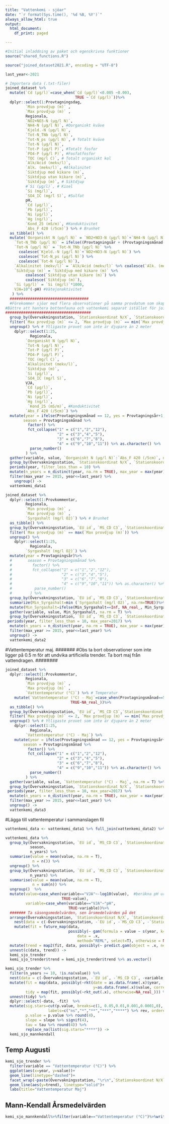```yaml
---
title: "Vattenkemi - sjöar"
date: "`r format(Sys.time(), '%d %B, %Y')`"
always_allow_html: true
output:
  html_document:
    df_print: paged

---
```

```r
#Initial inladdning av paket och egenskrivna funktioner
source("shared_functions.R")
```

```r
source("joined_dataset2021.R", encoding = "UTF-8")
```

```r
last_year<-2021
```



```r


# Importera data (.txt-filer)
joined_dataset %>% 
  mutate(`Cd (µg/l)`=case_when(`Cd (µg/l)`<0.005 ~0.003,
                               TRUE ~`Cd (µg/l)`))%>%
  dplyr::select(1:Provtagningsdag, 
         `Min provdjup (m)` ,
         `Max provdjup (m)` ,
         Regionala,
         `NO2+NO3-N (µg/l N)`,
         `NH4-N (µg/l N)`, #Oorganiskt kväve
         `Kjeld.-N (µg/l N)`, 
         `Tot-N_TNb (µg/l N)`,
         `Tot-N_ps (µg/l N)`, # Totalt kväve
         `Tot-N (µg/l N)`,
         `Tot-P (µg/l P)`, #Totalt fosfor
         `PO4-P (µg/l P)`, #Fosfatfosfor
         `TOC (mg/l C)`, # Totalt organiskt kol
         `Alk/Acid (mekv/l)`,
         `Alk. (mekv/l)`, #Alkalinitet
         `Siktdjup med kikare (m)`, 
         `Siktdjup utan kikare (m)`,
         `Siktdjup (m)`, # Siktdjup
         #`Si (µg/l)`, # Kisel
         `Si (mg/l)`, 
         `SO4_IC (mg/l S)`, #Sulfat
         pH,
         `Cd (µg/l)`,
         `Pb (µg/l)`,
         `Ni (µg/l)`,
         `Hg (ng/l)`,
         `Kond_25 (mS/m)`, #Konduktivitet
         `Abs_F 420 (/5cm)`) %>% # Brunhet
  as_tibble() %>% 
  mutate(`Oorganiskt N (µg/l N)` = `NO2+NO3-N (µg/l N)`+`NH4-N (µg/l N)`,
    `Tot-N_TNb (µg/l N)` = ifelse((Provtagningsår + (Provtagningsmånad-1)/12)>(2009+8/12), `Tot-N_TNb (µg/l N)`, NA),
    `Tot-N (µg/l N)` = `Tot-N_TNb (µg/l N)` %>% 
      coalesce(`Kjeld.-N (µg/l N)`+`NO2+NO3-N (µg/l N)`) %>% 
      coalesce(`Tot-N_ps (µg/l N)`) %>% 
      coalesce(`Tot-N (µg/l N)`),
    `Alkalinitet (mekv/l)` = `Alk/Acid (mekv/l)` %>% coalesce(`Alk. (mekv/l)`),
    `Siktdjup (m)` = `Siktdjup med kikare (m)` %>% 
         coalesce(`Siktdjup utan kikare (m)`) %>% 
         coalesce(`Siktdjup (m)`),
    `Si (µg/l)` = `Si (mg/l)`*1000,
    VJA=10^(-pH) #Vätejonaktivitet
   ) %>% 
  ###################################
  #Förekommer sjöar med flera observationer på samma provdatum som skapar saknande värden, antgligen pga av bottenfauna
#Bättre att hantera bottenfauna och vattenkemi separat istället för joined dataset.
######################################
  group_by(Övervakningsstation, `Stationskoordinat N/X`, `Stationskoordinat E/Y`, Provdatum) %>% 
  filter(`Max provdjup (m)` <= 2, `Max provdjup (m)` == min(`Max provdjup (m)`)) %>%
  ungroup() %>% # Ytligaste provet som inte är djupare än 2 meter
    dplyr::select(1:25, 
           Regionala,
         `Oorganiskt N (µg/l N)`,
         `Tot-N (µg/l N)`,
         `Tot-P (µg/l P)`, 
         `PO4-P (µg/l P)`, 
         `TOC (mg/l C)`,
         `Alkalinitet (mekv/l)`,
         `Siktdjup (m)`,
         `Si (µg/l)`,
         `SO4_IC (mg/l S)`,
         VJA,
         `Cd (µg/l)`,
         `Pb (µg/l)`,
         `Ni (µg/l)`,
         `Hg (ng/l)`,
          `Kond_25 (mS/m)`, #Konduktivitet
         `Abs_F 420 (/5cm)`) %>% 
  mutate(year = ifelse(Provtagningsmånad == 12, yes = Provtagningsår+1, no=Provtagningsår),
        season = Provtagningsmånad %>% 
          factor() %>% 
          fct_collapse("1" = c("1","2","12"),
                       "2" = c("3","4","5"),
                       "3" = c("6","7","8"),
                       "4" = c("9","10","11")) %>% as.character() %>% 
           parse_number()
         ) %>% 
  gather(variable, value, `Oorganiskt N (µg/l N)`:`Abs_F 420 (/5cm)`, na.rm = T) %>% 
  group_by(Övervakningsstation, `Stationskoordinat N/X`, `Stationskoordinat E/Y`, Regionala, variable) %>% 
  periods(year, filter_less_than = 10) %>% 
  mutate(n_years = n_distinct(year, na.rm = TRUE), max_year = max(year)) %>%
  filter(max_year >= 2015, year<=last_year) %>% 
    ungroup() -> 
  vattenkemi_data1
```

```r

joined_dataset %>% 
  dplyr::select(1:Provkommentar, 
         Regionala,
         `Min provdjup (m)` ,
         `Max provdjup (m)` ,
         `Syrgashalt (mg/l O2)`) %>% # Brunhet
  as_tibble() %>% 
  group_by(Övervakningsstation, `EU id`, `MS_CD C3`, `Stationskoordinat N/X`, `Stationskoordinat E/Y`, Provdatum, Regionala) %>% 
  filter(`Max provdjup (m)` == max(`Max provdjup (m)`)) %>%
  ungroup() %>% 
    dplyr::select(1:25, 
           Regionala,
         `Syrgashalt (mg/l O2)`) %>% 
  mutate(year = Provtagningsår)%>%
  #       season = Provtagningsmånad %>% 
  #         factor() %>% 
  #         fct_collapse("1" = c("1","2","12"),
  #                      "2" = c("3","4","5"),
  #                      "3" = c("6","7","8"),
  #                      "4" = c("9","10","11")) %>% as.character() %>% 
  #          parse_number()
  #        ) %>% 
  group_by(Övervakningsstation, `EU id`, `MS_CD C3`, `Stationskoordinat N/X`, `Stationskoordinat E/Y`, Regionala, year)%>%
  summarize(Min_Syrgashalt=min (`Syrgashalt (mg/l O2)`, na.rm=TRUE))%>%
  mutate(Min_Syrgashalt=ifelse(Min_Syrgashalt==Inf, NA_real_, Min_Syrgashalt))%>%
  gather(variable, value, Min_Syrgashalt, na.rm = T) %>% 
  group_by(Övervakningsstation, `EU id`, `MS_CD C3`, `Stationskoordinat N/X`, `Stationskoordinat E/Y`, Regionala, variable) %>% 
 periods(year, filter_less_than = 10, max_year=2017) %>% 
  mutate(n_years = n_distinct(year, na.rm = TRUE), max_year = max(year)) %>%
  filter(max_year >= 2015, year<=last_year) %>% 
  ungroup() -> 
  vattenkemi_data2
```

#Vattentemperatur maj. 
#######
#Obs ta bort observationer som inte ligger på 0.5 m för att undvika artificiella trender. Ta bort maj från vattendragen.
########
```r
joined_dataset %>% 
  dplyr::select(1:Provkommentar, 
         Regionala,
         `Min provdjup (m)` ,
         `Max provdjup (m)` ,
         `Vattentemperatur (°C)`) %>% # Temperatur
    mutate(`Vattentemperatur (°C) - Maj`=case_when(Provtagningsmånad==5~`Vattentemperatur (°C)`,
                             TRUE~NA_real_))%>%
  as_tibble() %>% 
  group_by(Övervakningsstation, `EU id`, `MS_CD C3`,`Stationskoordinat N/X`, `Stationskoordinat E/Y`, Provdatum) %>% 
  filter(`Max provdjup (m)` <= 2, `Max provdjup (m)` == min(`Max provdjup (m)`)) %>%
  ungroup() %>% # Ytligaste provet som inte är djupare än 2 meter
    dplyr::select(1:25, 
           Regionala,
         `Vattentemperatur (°C) - Maj`) %>% 
    mutate(year = ifelse(Provtagningsmånad == 12, yes = Provtagningsår+1, no=Provtagningsår),
        season = Provtagningsmånad %>% 
          factor() %>% 
          fct_collapse("1" = c("1","2","12"),
                       "2" = c("3","4","5"),
                       "3" = c("6","7","8"),
                       "4" = c("9","10","11")) %>% as.character() %>% 
           parse_number()
         ) %>% 
  gather(variable, value, `Vattentemperatur (°C) - Maj`, na.rm = T) %>% 
  group_by(Övervakningsstation, `Stationskoordinat N/X`, `Stationskoordinat E/Y`, variable) %>% 
 periods(year, filter_less_than = 10, max_year=2017) %>% 
  mutate(n_years = n_distinct(year, na.rm = TRUE), max_year = max(year)) %>%
  filter(max_year >= 2015, year<=last_year) %>% 
  ungroup() -> 
  vattenkemi_data3
```
#Lägga till vattentemperatur i sammanslagen fil

```r
vattenkemi_data <- vattenkemi_data1 %>% full_join(vattenkemi_data2) %>% full_join(vattenkemi_data3)
```



```r
vattenkemi_data %>% 
  group_by(Övervakningsstation, `EU id`, `MS_CD C3`, `Stationskoordinat N/X`, `Stationskoordinat E/Y`,Regionala, variable, year, 
           season, 
           n_years) %>% 
  summarise(value = mean(value, na.rm = T),
            n = n()) %>% 
  ungroup() %>%
  group_by(Övervakningsstation, `EU id`, `MS_CD C3`, `Stationskoordinat N/X`, `Stationskoordinat E/Y`, Regionala, variable, year, 
           n_years) %>% 
  summarise(value = mean(value, na.rm = T),
            n = sum(n)) %>% 
  ungroup()  %>% 
  mutate(value=case_when(variable=="VJA"~-log10(value),  #beräkna pH ur vätejonaktivitet
                         TRUE~value),
         variable=case_when(variable=="VJA"~"pH",
                            TRUE~variable))%>%
  ####### Ta säsongsmedelvärden, sen årsmedelvärden på det
  arrange(Övervakningsstation, `Stationskoordinat N/X`, `Stationskoordinat E/Y`, Regionala, variable, year) %>% 
    nest(data = c(-Övervakningsstation, -`EU id`, -`MS_CD C3`, -`Stationskoordinat N/X`, -`Stationskoordinat E/Y`, -variable, -Regionala)) %>% 
    mutate(fit = future_map(data, 
                            possibly(~ gam(formula = value ~ s(year, k=n_distinct(.x %>% filter(!is.na(value)) %>% .$year)-2),
                                data = .x, 
                                method="REML", select=T), otherwise = NA_real_), .progress = T)) %>% 
  mutate(trend = map2(fit, data, possibly(~ predict.gam(object = .x, newdata = .y, type="response"), otherwise = NA_real_), .progress = TRUE)) %>% 
  unnest(c(data, trend)) -> 
  kemi_sjo_trender
  kemi_sjo_trender$trend = kemi_sjo_trender$trend %>% as.vector()
```

```r
kemi_sjo_trender %>% 
  filter(n_years >= 10, !is.na(value)) %>% 
  nest(data = c(-Övervakningsstation, -`EU id`, -`MS_CD C3`, -variable, -`Stationskoordinat N/X`, -`Stationskoordinat E/Y`, -Regionala)) %>% 
  mutate(fit = map(data, possibly(~rkt(date = as.data.frame(.x)$year, 
                                       y=as.data.frame(.x)$value, correct = TRUE), otherwise=NA_real_)),
         tidy = map(fit, possibly(~rkt_out(.x), otherwise=NA_real_))) %>% 
  unnest(tidy) %>% 
  dplyr::select(-data, -fit)  %>% 
  mutate(sig.stars=cut(p.value, breaks=c(1, 0.05,0.01,0.001,0.0001,0), 
                   labels=c("ns","*","**","***","****") %>% rev, ordered_result = T),
         p.value = p.value %>% round(4),
         slope = slope %>% signif(4), 
         tau = tau %>% round(4)) %>% 
         replace_na(list(sig.stars="****")) ->
  kemi_sjo_mannkendall
```


## Temp Augusti
```r
kemi_sjo_trender %>% 
  filter(variable == "Vattentemperatur (°C)") %>% 
  ggplot(aes(x=year, y=value))+
  geom_line(linetype="dashed")+
  facet_wrap(~paste(Övervakningsstation, "\r\n",`Stationskoordinat N/X`,`Stationskoordinat E/Y`), scales = "free_y", ncol = 8)+
  geom_line(aes(y=trend), linetype="solid")+
  labs(title="Vattentemperatur Maj")
```





<!-- ## Cd -->
<!-- ```{r echo=FALSE, fig.height=25, fig.width=20, message=FALSE, warning=FALSE} -->
<!-- kemi_sjo_trender %>%  -->
<!--   filter(variable == "Cd (µg/l)") %>%  -->
<!--   ggplot(aes(x=year, y=value))+ -->
<!--   geom_line(linetype="dashed")+ -->
<!--   facet_wrap(~paste(Stationsnamn, "\r\n",`Stationskoordinat N/X`,`Stationskoordinat E/Y`), scales = "free_y", ncol = 8)+ -->
<!--   geom_line(aes(y=trend), linetype="solid")+ -->
<!--   labs(title="Cd (µg/l)") -->
<!-- ``` -->
<!-- ## Hg -->
<!-- ```{r echo=FALSE, fig.height=25, fig.width=20, message=FALSE, warning=FALSE} -->
<!-- kemi_sjo_trender %>%  -->
<!--   filter(variable == "Hg (ng/l)") %>%  -->
<!--   ggplot(aes(x=year, y=value))+ -->
<!--   geom_line(linetype="dashed")+ -->
<!--   facet_wrap(~paste(Stationsnamn, "\r\n",`Stationskoordinat N/X`,`Stationskoordinat E/Y`), scales = "free_y", ncol = 8)+ -->
<!--   geom_line(aes(y=trend), linetype="solid")+ -->
<!--   labs(title="Hg (ng/l)") -->
<!-- ``` -->

<!-- ## Pb -->
<!-- ```{r echo=FALSE, fig.height=25, fig.width=20, message=FALSE, warning=FALSE} -->
<!-- kemi_sjo_trender %>%  -->
<!--   filter(variable == "Pb (µg/l)") %>%  -->
<!--   ggplot(aes(x=year, y=value))+ -->
<!--   geom_line(linetype="dashed")+ -->
<!--   facet_wrap(~paste(Stationsnamn, "\r\n",`Stationskoordinat N/X`,`Stationskoordinat E/Y`), scales = "free_y", ncol = 8)+ -->
<!--   geom_line(aes(y=trend), linetype="solid")+ -->
<!--   labs(title="Pb (µg/l)") -->
<!-- ``` -->

<!-- ## Ni -->
<!-- ```{r echo=FALSE, fig.height=25, fig.width=20, message=FALSE, warning=FALSE} -->
<!-- kemi_sjo_trender %>%  -->
<!--   filter(variable == "Ni (µg/l)") %>%  -->
<!--   ggplot(aes(x=year, y=value))+ -->
<!--   geom_line(linetype="dashed")+ -->
<!--   facet_wrap(~paste(Stationsnamn, "\r\n",`Stationskoordinat N/X`,`Stationskoordinat E/Y`), scales = "free_y", ncol = 8)+ -->
<!--   geom_line(aes(y=trend), linetype="solid")+ -->
<!--   labs(title="Ni (µg/l)") -->
<!-- ``` -->




<!-- ## Oorganiskt N -->
<!-- ```{r echo=FALSE, fig.height=25, fig.width=20, message=FALSE, warning=FALSE, include=FALSE} -->
<!-- kemi_sjo_trender %>%  -->
<!--   filter(variable == "Oorganiskt N (µg/l)") %>%  -->
<!--   ggplot(aes(x=year, y=value))+ -->
<!--   geom_line(linetype="dashed")+ -->
<!--   facet_wrap(~paste(Stationsnamn, "\r\n",`Stationskoordinat N/X`,`Stationskoordinat E/Y`), scales = "free_y", ncol = 8)+ -->
<!--   geom_line(aes(y=trend), linetype="solid")+ -->
<!--   labs(title="NH4-N (µg/l)") -->
<!-- ``` -->
<!-- ## Temperatur -->

<!-- ```{r, include=FALSE} -->
<!-- kemi_sjo_trender %>%  -->
<!--   filter(variable == "Vattentemperatur (°C)") %>%  -->
<!--   ggplot(aes(x=year, y=value))+ -->
<!--   geom_line(linetype="dashed")+ -->
<!--   facet_wrap(~paste(Stationsnamn, "\r\n",`Stationskoordinat N/X`,`Stationskoordinat E/Y`), scales = "free_y", ncol = 8)+ -->
<!--   geom_line(aes(y=trend), linetype="solid")+ -->
<!--   labs(title="Vattentemperatur - årsmedel") -->
<!-- ``` -->




<!-- ## Tot-N (µg/l) -->
<!-- ```{r echo=FALSE, fig.height=25, fig.width=20, message=FALSE, warning=FALSE, include=FALSE} -->
<!-- kemi_sjo_trender %>%  -->
<!--   filter(variable == "Tot-N (µg/l)") %>%  -->
<!--   ggplot(aes(x=year, y=value))+ -->
<!--   geom_line(linetype="dashed")+ -->
<!--   facet_wrap(~paste(Stationsnamn, "\r\n",`Stationskoordinat N/X`,`Stationskoordinat E/Y`), scales = "free_y", ncol = 8)+ -->
<!--   geom_line(aes(y=trend), linetype="solid")+ -->
<!--   labs(title="Tot-N_ps (µg/l)") -->


<!-- ``` -->
<!-- ## Tot-P (µg/l) -->
<!-- ```{r echo=FALSE, fig.height=25, fig.width=20, message=FALSE, warning=FALSE} -->
<!-- kemi_sjo_trender %>%  -->
<!--   filter(variable == "Tot-P (µg/l P)") %>%  -->
<!--   ggplot(aes(x=year, y=value))+ -->
<!--   geom_line(linetype="dashed")+ -->
<!--   facet_wrap(~paste(`Stationskoordinat N/X`,`Stationskoordinat E/Y`, "\r\n",Stationsnamn), scales = "free_y", ncol = 8)+ -->
<!--   geom_line(aes(y=trend), linetype="solid")+ -->
<!--   labs(title="Tot-P (µg/l)") -->
<!-- ``` -->

<!-- ## PO4-P (µg/l) -->
<!-- ```{r echo=FALSE, fig.height=25, fig.width=20, message=FALSE, warning=FALSE, include=FALSE} -->

<!-- kemi_sjo_trender %>%  -->
<!--   filter(variable == "PO4-P (µg/l P)") %>%  -->
<!--   ggplot(aes(x=year, y=value))+ -->
<!--   geom_line(linetype="dashed")+ -->
<!--   facet_wrap(~paste(Stationsnamn, "\r\n",`Stationskoordinat N/X`,`Stationskoordinat E/Y`), scales = "free_y", ncol = 8)+ -->
<!--   geom_line(aes(y=trend), linetype="solid")+ -->
<!--   labs(title="PO4-P (µg/l)") -->
<!-- ``` -->

<!-- ## TOC (mg/l) -->
<!-- ```{r echo=FALSE, fig.height=25, fig.width=20, message=FALSE, warning=FALSE, include=FALSE} -->
<!-- kemi_sjo_trender %>%  -->
<!--   filter(variable == "TOC (mg/l C)") %>%  -->
<!--   ggplot(aes(x=year, y=value))+ -->
<!--   geom_line(linetype="dashed")+ -->
<!--   facet_wrap(~paste(Stationsnamn, "\r\n",`Stationskoordinat N/X`,`Stationskoordinat E/Y`), scales = "free_y", ncol = 8)+ -->
<!--   geom_line(aes(y=trend), linetype="solid")+ -->
<!--   labs(title="TOC (mg/l)") -->
<!-- ``` -->
<!-- ## Alkalinitet (mekv/l) -->
<!-- ```{r echo=FALSE, fig.height=25, fig.width=20, message=FALSE, warning=FALSE, include=FALSE} -->
<!-- kemi_sjo_trender %>%  -->
<!--   filter(variable == "Alkalinitet (mekv/l)") %>%  -->
<!--   ggplot(aes(x=year, y=value))+ -->
<!--   geom_line(linetype="dashed")+ -->
<!--   facet_wrap(~paste(Stationsnamn, "\r\n",`Stationskoordinat N/X`,`Stationskoordinat E/Y`), scales = "free_y", ncol = 8)+ -->
<!--   geom_line(aes(y=trend), linetype="solid")+ -->
<!--   labs(title="Alkalinitet (mekv/l)") -->
<!-- ``` -->
<!-- ## Siktdjup (m) -->
<!-- ```{r echo=FALSE, fig.height=25, fig.width=20, message=FALSE, warning=FALSE, include=FALSE} -->
<!-- kemi_sjo_trender %>%  -->
<!--   filter(variable == "Siktdjup (m)") %>%  -->
<!--   ggplot(aes(x=year, y=value))+ -->
<!--   geom_line(linetype="dashed")+ -->
<!--   facet_wrap(~paste(Stationsnamn, "\r\n",`Stationskoordinat N/X`,`Stationskoordinat E/Y`), scales = "free_y", ncol = 8)+ -->
<!--   geom_line(aes(y=trend), linetype="solid")+ -->
<!--   labs(title="Siktdjup (m)") -->
<!-- ``` -->
<!-- ## Temperatur -->
<!-- ```{r echo=FALSE, fig.height=25, fig.width=20, message=FALSE, warning=FALSE, include=FALSE} -->
<!-- kemi_sjo_trender %>%  -->
<!--   filter(variable == "Vattentemperatur ytvatten") %>%  -->
<!--   ggplot(aes(x=year, y=value))+ -->
<!--   geom_line(linetype="dashed")+ -->
<!--   facet_wrap(~paste(Stationsnamn, "\r\n",`Stationskoordinat N/X`,`Stationskoordinat E/Y`), scales = "free_y", ncol = 8)+ -->
<!--   geom_line(aes(y=trend), linetype="solid")+ -->
<!--   labs(title="Vattentemperatur ytvatten") -->
<!-- ``` -->
<!-- ## Si (µg/l) -->
<!-- ```{r echo=FALSE, fig.height=25, fig.width=20, message=FALSE, warning=FALSE, include=FALSE} -->
<!-- kemi_sjo_trender %>%  -->
<!--   filter(variable == "Si (µg/l)") %>%  -->
<!--   ggplot(aes(x=year, y=value))+ -->
<!--   geom_line(linetype="dashed")+ -->
<!--   facet_wrap(~paste(Stationsnamn, "\r\n",`Stationskoordinat N/X`,`Stationskoordinat E/Y`), scales = "free_y", ncol = 8)+ -->
<!--   geom_line(aes(y=trend), linetype="solid")+ -->
<!--   labs(title="Si (µg/l)") -->
<!-- ``` -->
<!-- ## SO4_IC (mekv/l) -->
<!-- ```{r echo=FALSE, fig.height=25, fig.width=20, message=FALSE, warning=FALSE, include=FALSE} -->
<!-- kemi_sjo_trender %>%  -->
<!--   filter(variable == "SO4_IC (mekv/l)") %>%  -->
<!--   ggplot(aes(x=year, y=value))+ -->
<!--   geom_line(linetype="dashed")+ -->
<!--   facet_wrap(~paste(Stationsnamn, "\r\n",`Stationskoordinat N/X`,`Stationskoordinat E/Y`), scales = "free_y", ncol = 8)+ -->
<!--   geom_line(aes(y=trend), linetype="solid")+ -->
<!--   labs(title="SO4_IC (mekv/l)") -->
<!-- ``` -->
<!-- ## pH -->
<!-- ```{r echo=FALSE, fig.height=25, fig.width=20, message=FALSE, warning=FALSE, include=FALSE} -->
<!-- kemi_sjo_trender %>%  -->
<!--   filter(variable == "pH") %>%  -->
<!--   ggplot(aes(x=year, y=value))+ -->
<!--   geom_line(linetype="dashed")+ -->
<!--   facet_wrap(~paste(Stationsnamn, "\r\n",`Stationskoordinat N/X`,`Stationskoordinat E/Y`), scales = "free_y", ncol = 8)+ -->
<!--   geom_line(aes(y=trend), linetype="solid")+ -->
<!--   labs(title="pH") -->
<!-- ``` -->
<!-- ## Abs_F 420 (/5cm) -->
<!-- ```{r echo=FALSE, fig.height=25, fig.width=20, message=FALSE, warning=FALSE, include=FALSE} -->
<!-- kemi_sjo_trender %>%  -->
<!--   filter(variable == "Abs_F 420 (/5cm)") %>%  -->
<!--   ggplot(aes(x=year, y=value))+ -->
<!--   geom_line(linetype="dashed")+ -->
<!--   facet_wrap(~paste(Stationsnamn, "\r\n",`Stationskoordinat N/X`,`Stationskoordinat E/Y`), scales = "free_y", ncol = 8)+ -->
<!--   geom_line(aes(y=trend), linetype="solid")+ -->
<!--   labs(title="Abs_F 420 (/5cm)") -->
<!-- ``` -->


## Mann-Kendall Årsmedelvärden

```r
kemi_sjo_mannkendall%>%filter(variable=="Vattentemperatur (°C)")%>%write_csv("Mann-Kendall_temp_aug_sjö.csv", col_names=TRUE)
```

